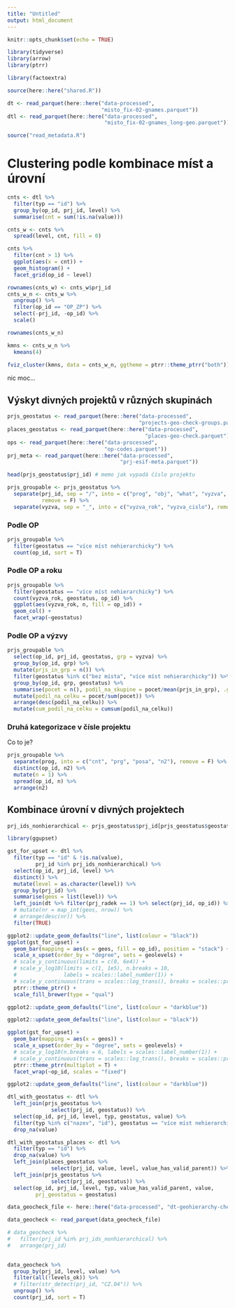 ```yaml
---
title: "Untitled"
output: html_document
---
```


```r
knitr::opts_chunk$set(echo = TRUE)

library(tidyverse)
library(arrow)
library(ptrr)

library(factoextra)

source(here::here("shared.R"))
```

```r
dt <- read_parquet(here::here("data-processed", 
                              "misto_fix-02-gnames.parquet"))
dtl <- read_parquet(here::here("data-processed", 
                               "misto_fix-02-gnames_long-geo.parquet"))
```

```r
source("read_metadata.R")
```

# Clustering podle kombinace míst a úrovní

```r
cnts <- dtl %>% 
  filter(typ == "id") %>% 
  group_by(op_id, prj_id, level) %>% 
  summarise(cnt = sum(!is.na(value)))

cnts_w <- cnts %>% 
  spread(level, cnt, fill = 0)
```

```r
cnts %>% 
  filter(cnt > 1) %>%
  ggplot(aes(x = cnt)) +
  geom_histogram() +
  facet_grid(op_id ~ level)
```


```r
rownames(cnts_w) <- cnts_w$prj_id
cnts_w_n <- cnts_w %>% 
  ungroup() %>% 
  filter(op_id == "OP_ZP") %>% 
  select(-prj_id, -op_id) %>% 
  scale()

rownames(cnts_w_n)

kmns <- cnts_w_n %>% 
  kmeans(4)

```

```r
fviz_cluster(kmns, data = cnts_w_n, ggtheme = ptrr::theme_ptrr("both"))
```

nic moc...

## Výskyt divných projektů v různých skupinách


```r
prjs_geostatus <- read_parquet(here::here("data-processed",
                                          "projects-geo-check-groups.parquet"))
places_geostatus <- read_parquet(here::here("data-processed",
                                            "places-geo-check.parquet"))
ops <- read_parquet(here::here("data-processed", 
                               "op-codes.parquet"))
prj_meta <- read_parquet(here::here("data-processed", 
                                    "prj-esif-meta.parquet"))
```

```r
head(prjs_geostatus$prj_id) # memo jak vypadá číslo projektu
```


```r
prjs_groupable <- prjs_geostatus %>% 
  separate(prj_id, sep = "/", into = c("prog", "obj", "what", "vyzva", "proj"), 
           remove = F) %>% 
  separate(vyzva, sep = "_", into = c("vyzva_rok", "vyzva_cislo"), remove = F)
```

### Podle OP

```r
prjs_groupable %>% 
  filter(geostatus == "více míst nehierarchicky") %>% 
  count(op_id, sort = T)
```


### Podle OP a roku

```r
prjs_groupable %>% 
  filter(geostatus == "více míst nehierarchicky") %>%
  count(vyzva_rok, geostatus, op_id) %>% 
  ggplot(aes(vyzva_rok, n, fill = op_id)) +
  geom_col() +
  facet_wrap(~geostatus)
```

### Podle OP a výzvy

```r
prjs_groupable %>% 
  select(op_id, prj_id, geostatus, grp = vyzva) %>% 
  group_by(op_id, grp) %>% 
  mutate(prjs_in_grp = n()) %>% 
  filter(geostatus %in% c("bez místa", "více míst nehierarchicky")) %>% 
  group_by(op_id, grp, geostatus) %>% 
  summarise(pocet = n(), podil_na_skupine = pocet/mean(prjs_in_grp), .groups = "drop") %>%
  mutate(podil_na_celku = pocet/sum(pocet)) %>%
  arrange(desc(podil_na_celku)) %>% 
  mutate(cum_podil_na_celku = cumsum(podil_na_celku))
```

### Druhá kategorizace v čísle projektu

Co to je?

```r
prjs_groupable %>% 
  separate(prog, into = c("cnt", "prg", "posa", "n2"), remove = F) %>% 
  distinct(op_id, n2) %>%
  mutate(n = 1) %>% 
  spread(op_id, n) %>% 
  arrange(n2)
```

## Kombinace úrovní v divných projektech

```r
prj_ids_nonhierarchical <- prjs_geostatus$prj_id[prjs_geostatus$geostatus == "více míst nehierarchicky"]
```


```r
library(ggupset)

gst_for_upset <- dtl %>% 
  filter(typ == "id" & !is.na(value),
         prj_id %in% prj_ids_nonhierarchical) %>% 
  select(op_id, prj_id, level) %>%
  distinct() %>% 
  mutate(level = as.character(level)) %>% 
  group_by(prj_id) %>% 
  summarise(geos = list(level)) %>%
  left_join(dt %>% filter(prj_radek == 1) %>% select(prj_id, op_id)) %>% 
  # mutate(nr = map_int(geos, nrow)) %>%
  # arrange(desc(nr)) %>% 
  filter(TRUE)
```


```r
ggplot2::update_geom_defaults("line", list(colour = "black"))
ggplot(gst_for_upset) +
  geom_bar(mapping = aes(x = geos, fill = op_id), position = "stack") +
  scale_x_upset(order_by = "degree", sets = geolevels) +
  # scale_y_continuous(limits = c(0, 6e4)) +
  # scale_y_log10(limits = c(1, 1e5), n.breaks = 10,
  #               labels = scales::label_number(1)) +
  # scale_y_continuous(trans = scales::log_trans(), breaks = scales::pretty_breaks()) +
  ptrr::theme_ptrr() +
  scale_fill_brewer(type = "qual")

ggplot2::update_geom_defaults("line", list(colour = "darkblue"))
```

```r
ggplot2::update_geom_defaults("line", list(colour = "black"))

ggplot(gst_for_upset) +
  geom_bar(mapping = aes(x = geos)) +
  scale_x_upset(order_by = "degree", sets = geolevels) +
  # scale_y_log10(n.breaks = 6, labels = scales::label_number(1)) +
  # scale_y_continuous(trans = scales::log_trans(), breaks = scales::pretty_breaks()) +
  ptrr::theme_ptrr(multiplot = T) +
  facet_wrap(~op_id, scales = "fixed")

ggplot2::update_geom_defaults("line", list(colour = "darkblue"))
```

```r
dtl_with_geostatus <- dtl %>% 
  left_join(prjs_geostatus %>% 
              select(prj_id, geostatus)) %>% 
  select(op_id, prj_id, level, typ, geostatus, value) %>% 
  filter(typ %in% c("nazev", "id"), geostatus == "více míst nehierarchicky") %>% 
  drop_na(value)

dtl_with_geostatus_places <- dtl %>% 
  filter(typ == "id") %>% 
  drop_na(value) %>% 
  left_join(places_geostatus %>% 
              select(prj_id, value, level, value_has_valid_parent)) %>% 
  left_join(prjs_geostatus %>% 
              select(prj_id, geostatus)) %>% 
  select(op_id, prj_id, level, typ, value_has_valid_parent, value, 
         prj_geostatus = geostatus)
```

```r
data_geocheck_file <- here::here("data-processed", "dt-geohierarchy-check.parquet")

data_geocheck <- read_parquet(data_geocheck_file)

# data_geocheck %>% 
#   filter(prj_id %in% prj_ids_nonhierarchical) %>% 
#   arrange(prj_id)
  
```

```r
data_geocheck %>% 
  group_by(prj_id, level, value) %>% 
  filter(all(!levels_ok)) %>% 
  # filter(str_detect(prj_id, "CZ.04")) %>% 
  ungroup() %>% 
  count(prj_id, sort = T)
```

